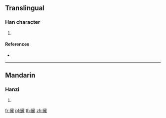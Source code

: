 {{character info/new}}
==Translingual==

===Han character===
{{Han char|rn=154|rad=貝|as=16|sn=23|four=|canj=BCYBP}}

# {{defn|Han|sort=貝16}}

====References====
* {{Han ref|kx=1213.150|dkj=36980|dj=1680.040|hdz=63661.130|uh=8D1A|ud=36122}}

----

==Mandarin==

===Hanzi===
{{cmn-hanzi|pin=[[lòng]] ([[long4]])|wg=lung<sup>4</sup>}}

# {{defn|lang=cmn|sort=貝16}}

[[fr:贚]]
[[pl:贚]]
[[th:贚]]
[[zh:贚]]